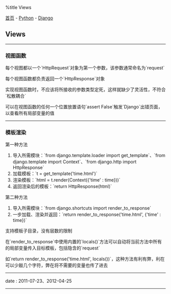 %title Views

[[../../../index|首页]] - [[../index|Python]] - [[index|Django]]
==Views==
----
===视图函数===

每个视图都以一个`HttpRequest`对象为第一个参数，该参数通常命名为`request`

每个视图函数都负责返回一个`HttpResponse`对象

实现视图函数时，不应该将所接收的参数类型定死，这样就缺少了灵活性，不符合`松散耦合`

可以在视图函数的任何一个位置放置语句`assert False`触发`Django`出错页面，以查看所有局部变量的值
----
===模板渲染===

第一种方法

# 导入所需模块：`from django.template.loader import get_template`、`from django.template import Context`、`from django.http import HttpResponse`
# 加载模板：`t = get_template('time.html')`
# 渲染模板：`html = t.render(Context({'time' : time}))`
# 返回渲染后的模板：`return HttpResponse(html)`

第二种方法

# 导入所需模块：`from django.shortcuts import render_to_response`
# 一步加载、渲染并返回：`return render_to_response('time.html', {'time' : time})`

支持模板子目录，没有层数的限制 

在`render_to_response`中使用内置的`locals()`方法可以自动将当前方法中所有的局部变量传入目标模板，包括隐含的`request`

如`return render_to_response('time.html', locals())`，这种方法有利有弊，利在可以少敲几个字符，弊在将不需要的变量也传了进去
----
<red>date</red> : 2011-07-23、2012-04-25
----
